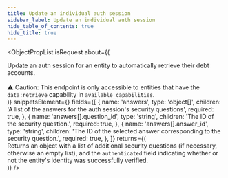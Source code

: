 ```yaml
---
title: Update an individual auth session
sidebar_label: Update an individual auth session
hide_table_of_contents: true
hide_title: true
---
```



<ObjectPropList
  isRequest
  about={(
    <div>
      Update an auth session for an entity to automatically retrieve their
      debt accounts.
      <br/><br/>
      <span className="pill-warning">⚠️ Caution:</span> This endpoint is only
      accessible to entities that have the <code>data:retrieve</code> capability
      in <code>available_capabilities</code>.
    </div>
  )}
  snippetsElement={<EntitiesUpdateIndividualAuthSession />}
  fields={[
    {
      name: 'answers',
      type: 'object[]',
      children: 'A list of the answers for the auth session\'s security questions',
      required: true,
    },
    {
      name: 'answers[].question_id',
      type: 'string',
      children: 'The ID of the security question.',
      required: true,
    },
    {
      name: 'answers[].answer_id',
      type: 'string',
      children: 'The ID of the selected answer corresponding to the security question.',
      required: true,
    },
  ]}
  returns={(
    <div>
      Returns an object with a list of additional security questions (if necessary, otherwise an empty list),
      and the <code>authenticated</code> field indicating whether or not the entity's
      identity was successfully verified.
    </div>
  )}
/>
